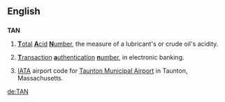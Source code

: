 {{also|Appendix:Variations of "tan"}}
==English==

==={{initialism}}===
'''TAN'''

# {{engineering}} [[total|'''T'''otal]] [[acid|'''A'''cid]] [[number|'''N'''umber]], the measure of a lubricant's or crude oil's acidity.
# {{banking}} [[transaction|'''T'''ransaction]] [[authentication|'''a'''uthentication]] [[number|'''n'''umber]], in electronic banking.
# [[IATA]] airport code for [[w:Taunton Municipal Airport|Taunton Municipal Airport]] in Taunton, Massachusetts.

[[de:TAN]]